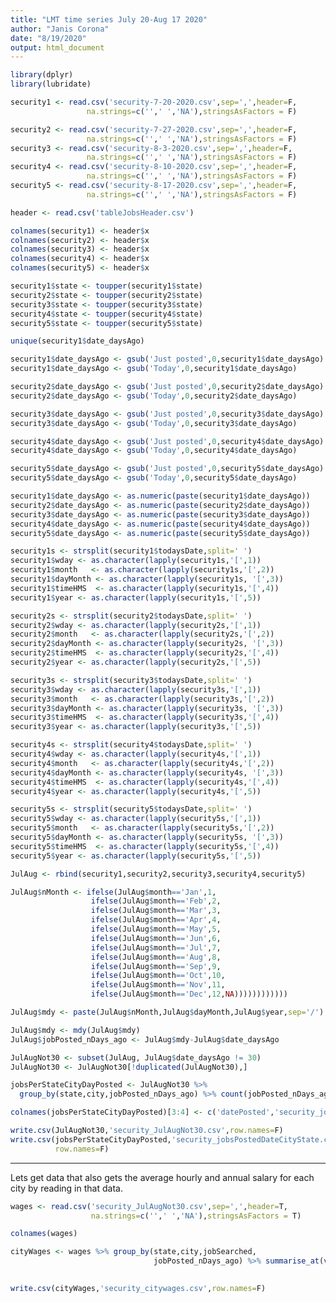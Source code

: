 ---
title: "LMT time series July 20-Aug 17 2020"
author: "Janis Corona"
date: "8/19/2020"
output: html_document
---



```{r}
library(dplyr)
library(lubridate)
```


```{r}
security1 <- read.csv('security-7-20-2020.csv',sep=',',header=F,
                 na.strings=c('',' ','NA'),stringsAsFactors = F)

security2 <- read.csv('security-7-27-2020.csv',sep=',',header=F,
                 na.strings=c('',' ','NA'),stringsAsFactors = F)
security3 <- read.csv('security-8-3-2020.csv',sep=',',header=F,
                 na.strings=c('',' ','NA'),stringsAsFactors = F)
security4 <- read.csv('security-8-10-2020.csv',sep=',',header=F,
                 na.strings=c('',' ','NA'),stringsAsFactors = F)
security5 <- read.csv('security-8-17-2020.csv',sep=',',header=F,
                 na.strings=c('',' ','NA'),stringsAsFactors = F)

header <- read.csv('tableJobsHeader.csv')
```


```{r}
colnames(security1) <- header$x
colnames(security2) <- header$x
colnames(security3) <- header$x
colnames(security4) <- header$x
colnames(security5) <- header$x

security1$state <- toupper(security1$state)
security2$state <- toupper(security2$state)
security3$state <- toupper(security3$state)
security4$state <- toupper(security4$state)
security5$state <- toupper(security5$state)

```


```{r}
unique(security1$date_daysAgo)
```


```{r}
security1$date_daysAgo <- gsub('Just posted',0,security1$date_daysAgo)
security1$date_daysAgo <- gsub('Today',0,security1$date_daysAgo)

security2$date_daysAgo <- gsub('Just posted',0,security2$date_daysAgo)
security2$date_daysAgo <- gsub('Today',0,security2$date_daysAgo)

security3$date_daysAgo <- gsub('Just posted',0,security3$date_daysAgo)
security3$date_daysAgo <- gsub('Today',0,security3$date_daysAgo)

security4$date_daysAgo <- gsub('Just posted',0,security4$date_daysAgo)
security4$date_daysAgo <- gsub('Today',0,security4$date_daysAgo)

security5$date_daysAgo <- gsub('Just posted',0,security5$date_daysAgo)
security5$date_daysAgo <- gsub('Today',0,security5$date_daysAgo)


```


```{r}
security1$date_daysAgo <- as.numeric(paste(security1$date_daysAgo))
security2$date_daysAgo <- as.numeric(paste(security2$date_daysAgo))
security3$date_daysAgo <- as.numeric(paste(security3$date_daysAgo))
security4$date_daysAgo <- as.numeric(paste(security4$date_daysAgo))
security5$date_daysAgo <- as.numeric(paste(security5$date_daysAgo))

```


```{r}
security1s <- strsplit(security1$todaysDate,split=' ')
security1$wday <- as.character(lapply(security1s,'[',1))
security1$month   <- as.character(lapply(security1s,'[',2))
security1$dayMonth <- as.character(lapply(security1s, '[',3))
security1$timeHMS  <- as.character(lapply(security1s,'[',4))
security1$year <- as.character(lapply(security1s,'[',5))

security2s <- strsplit(security2$todaysDate,split=' ')
security2$wday <- as.character(lapply(security2s,'[',1))
security2$month   <- as.character(lapply(security2s,'[',2))
security2$dayMonth <- as.character(lapply(security2s, '[',3))
security2$timeHMS  <- as.character(lapply(security2s,'[',4))
security2$year <- as.character(lapply(security2s,'[',5))

security3s <- strsplit(security3$todaysDate,split=' ')
security3$wday <- as.character(lapply(security3s,'[',1))
security3$month   <- as.character(lapply(security3s,'[',2))
security3$dayMonth <- as.character(lapply(security3s, '[',3))
security3$timeHMS  <- as.character(lapply(security3s,'[',4))
security3$year <- as.character(lapply(security3s,'[',5))

security4s <- strsplit(security4$todaysDate,split=' ')
security4$wday <- as.character(lapply(security4s,'[',1))
security4$month   <- as.character(lapply(security4s,'[',2))
security4$dayMonth <- as.character(lapply(security4s, '[',3))
security4$timeHMS  <- as.character(lapply(security4s,'[',4))
security4$year <- as.character(lapply(security4s,'[',5))

security5s <- strsplit(security5$todaysDate,split=' ')
security5$wday <- as.character(lapply(security5s,'[',1))
security5$month   <- as.character(lapply(security5s,'[',2))
security5$dayMonth <- as.character(lapply(security5s, '[',3))
security5$timeHMS  <- as.character(lapply(security5s,'[',4))
security5$year <- as.character(lapply(security5s,'[',5))

```


```{r}
JulAug <- rbind(security1,security2,security3,security4,security5)

```


```{r}
JulAug$nMonth <- ifelse(JulAug$month=='Jan',1,
                  ifelse(JulAug$month=='Feb',2,
                  ifelse(JulAug$month=='Mar',3,
                  ifelse(JulAug$month=='Apr',4,
                  ifelse(JulAug$month=='May',5,
                  ifelse(JulAug$month=='Jun',6,
                  ifelse(JulAug$month=='Jul',7,
                  ifelse(JulAug$month=='Aug',8,
                  ifelse(JulAug$month=='Sep',9,
                  ifelse(JulAug$month=='Oct',10,
                  ifelse(JulAug$month=='Nov',11,
                  ifelse(JulAug$month=='Dec',12,NA))))))))))))
```


```{r}
JulAug$mdy <- paste(JulAug$nMonth,JulAug$dayMonth,JulAug$year,sep='/')
```


```{r}
JulAug$mdy <- mdy(JulAug$mdy)
JulAug$jobPosted_nDays_ago <- JulAug$mdy-JulAug$date_daysAgo
```


```{r}
JulAugNot30 <- subset(JulAug, JulAug$date_daysAgo != 30)
JulAugNot30 <- JulAugNot30[!duplicated(JulAugNot30),]
```


```{r}
jobsPerStateCityDayPosted <- JulAugNot30 %>% 
  group_by(state,city,jobPosted_nDays_ago) %>% count(jobPosted_nDays_ago)

```


```{r}
colnames(jobsPerStateCityDayPosted)[3:4] <- c('datePosted','security_jobsPosted')
```


```{r}
write.csv(JulAugNot30,'security_JulAugNot30.csv',row.names=F)
write.csv(jobsPerStateCityDayPosted,'security_jobsPostedDateCityState.csv',
          row.names=F)
```

***
Lets get data that also gets the average hourly and annual salary for each city by reading in that data.
```{r}
wages <- read.csv('security_JulAugNot30.csv',sep=',',header=T,
                  na.strings=c('',' ','NA'),stringsAsFactors = T)
```


```{r}
colnames(wages)
```

```{r}
cityWages <- wages %>% group_by(state,city,jobSearched,
                                jobPosted_nDays_ago) %>% summarise_at(vars(MinHourlySalary,MaxHourlySalary,MinAnnualSalary,
                                                                                      MaxAnnualSalary),mean)
```


```{r}
write.csv(cityWages,'security_citywages.csv',row.names=F)
```


```{r}

```


```{r}

```


```{r}

```


```{r}

```


```{r}

```


```{r}

```


```{r}

```


```{r}

```

